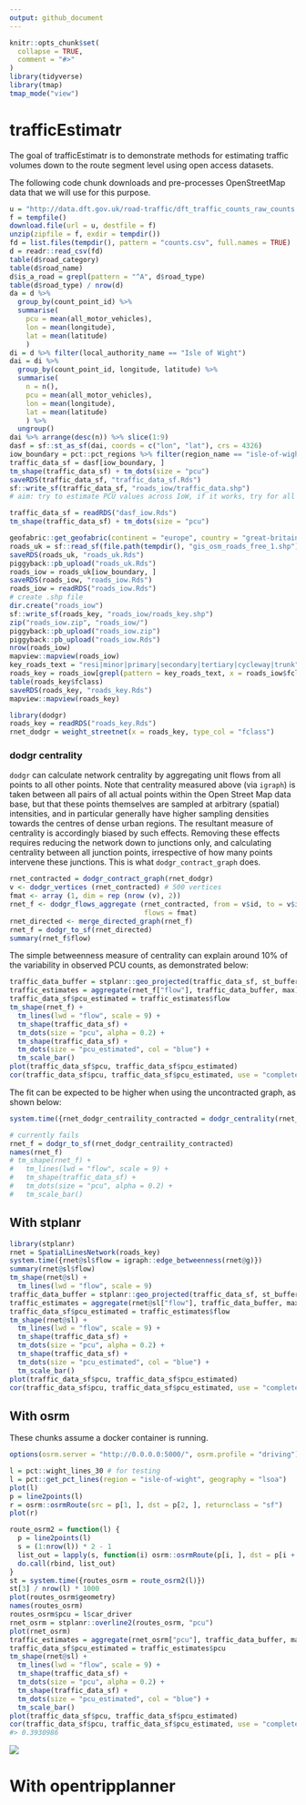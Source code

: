 ```yaml
---
output: github_document
---
```


<!-- README.md is generated from README.Rmd. Please edit that file -->

```r
knitr::opts_chunk$set(
  collapse = TRUE,
  comment = "#>"
)
library(tidyverse)
library(tmap)
tmap_mode("view")
```

# trafficEstimatr

<!-- badges: start -->
<!-- badges: end -->

The goal of trafficEstimatr is to demonstrate methods for estimating traffic volumes down to the route segment level using open access datasets.

The following code chunk downloads and pre-processes OpenStreetMap data that we will use for this purpose.

```r
u = "http://data.dft.gov.uk/road-traffic/dft_traffic_counts_raw_counts.zip"
f = tempfile()
download.file(url = u, destfile = f)
unzip(zipfile = f, exdir = tempdir())
fd = list.files(tempdir(), pattern = "counts.csv", full.names = TRUE)
d = readr::read_csv(fd)
table(d$road_category)
table(d$road_name)
d$is_a_road = grepl(pattern = "^A", d$road_type)
table(d$road_type) / nrow(d)
da = d %>% 
  group_by(count_point_id) %>% 
  summarise(
    pcu = mean(all_motor_vehicles),
    lon = mean(longitude),
    lat = mean(latitude)
    )
di = d %>% filter(local_authority_name == "Isle of Wight")
dai = di %>% 
  group_by(count_point_id, longitude, latitude) %>% 
  summarise(
    n = n(),
    pcu = mean(all_motor_vehicles),
    lon = mean(longitude),
    lat = mean(latitude)
    ) %>% 
  ungroup()
dai %>% arrange(desc(n)) %>% slice(1:9)
dasf = sf::st_as_sf(dai, coords = c("lon", "lat"), crs = 4326)
iow_boundary = pct::pct_regions %>% filter(region_name == "isle-of-wight")
traffic_data_sf = dasf[iow_boundary, ]
tm_shape(traffic_data_sf) + tm_dots(size = "pcu")
saveRDS(traffic_data_sf, "traffic_data_sf.Rds")
sf::write_sf(traffic_data_sf, "roads_iow/traffic_data.shp")
# aim: try to estimate PCU values across IoW, if it works, try for all of UK (big data)
```

```r
traffic_data_sf = readRDS("dasf_iow.Rds")
tm_shape(traffic_data_sf) + tm_dots(size = "pcu")
```

```r
geofabric::get_geofabric(continent = "europe", country = "great-britain", region = "england")
roads_uk = sf::read_sf(file.path(tempdir(), "gis_osm_roads_free_1.shp"))
saveRDS(roads_uk, "roads_uk.Rds")
piggyback::pb_upload("roads_uk.Rds")
roads_iow = roads_uk[iow_boundary, ]
saveRDS(roads_iow, "roads_iow.Rds")
roads_iow = readRDS("roads_iow.Rds")
# create .shp file
dir.create("roads_iow")
sf::write_sf(roads_key, "roads_iow/roads_key.shp")
zip("roads_iow.zip", "roads_iow/")
piggyback::pb_upload("roads_iow.zip")
piggyback::pb_upload("roads_iow.Rds")
nrow(roads_iow)
mapview::mapview(roads_iow)
key_roads_text = "resi|minor|primary|secondary|tertiary|cycleway|trunk"
roads_key = roads_iow[grepl(pattern = key_roads_text, x = roads_iow$fclass), ]
table(roads_key$fclass)
saveRDS(roads_key, "roads_key.Rds")
mapview::mapview(roads_key)
```


```r
library(dodgr)
roads_key = readRDS("roads_key.Rds")
rnet_dodgr = weight_streetnet(x = roads_key, type_col = "fclass")
```

### dodgr centrality

`dodgr` can calculate network centrality by aggregating unit flows from all
points to all other points. Note that centrality measured above (via `igraph`)
is taken between all pairs of all actual points within the Open Street Map data
base, but that these points themselves are sampled at arbitrary (spatial)
intensities, and in particular generally have higher sampling densities towards
the centres of dense urban regions. The resultant measure of centrality is
accordingly biased by such effects. Removing these effects requires reducing
the network down to junctions only, and calculating centrality between all
junction points, irrespective of how many points intervene these junctions.
This is what `dodgr_contract_graph` does.

```r
rnet_contracted = dodgr_contract_graph(rnet_dodgr)
v <- dodgr_vertices (rnet_contracted) # 500 vertices
fmat <- array (1, dim = rep (nrow (v), 2))
rnet_f <- dodgr_flows_aggregate (rnet_contracted, from = v$id, to = v$id,
                                 flows = fmat)
rnet_directed <- merge_directed_graph(rnet_f)
rnet_f = dodgr_to_sf(rnet_directed)
summary(rnet_f$flow)
```

The simple betweenness measure of centrality can explain around 10% of the variability in observed PCU counts, as demonstrated below:

```r
traffic_data_buffer = stplanr::geo_projected(traffic_data_sf, st_buffer, dist = 200)
traffic_estimates = aggregate(rnet_f["flow"], traffic_data_buffer, max) 
traffic_data_sf$pcu_estimated = traffic_estimates$flow
tm_shape(rnet_f) +
  tm_lines(lwd = "flow", scale = 9) +
  tm_shape(traffic_data_sf) +
  tm_dots(size = "pcu", alpha = 0.2) +
  tm_shape(traffic_data_sf) +
  tm_dots(size = "pcu_estimated", col = "blue") +
  tm_scale_bar()
plot(traffic_data_sf$pcu, traffic_data_sf$pcu_estimated)
cor(traffic_data_sf$pcu, traffic_data_sf$pcu_estimated, use = "complete.obs")^2
```

The fit can be expected to be higher when using the uncontracted graph, as shown below:

```r
system.time({rnet_dodgr_centraility_contracted = dodgr_centrality(rnet_dodgr, contract = FALSE)})
```

```r
# currently fails
rnet_f = dodgr_to_sf(rnet_dodgr_centraility_contracted)
names(rnet_f)
# tm_shape(rnet_f) +
#   tm_lines(lwd = "flow", scale = 9) +
#   tm_shape(traffic_data_sf) +
#   tm_dots(size = "pcu", alpha = 0.2) +
#   tm_scale_bar()

```

## With stplanr

```r
library(stplanr)
rnet = SpatialLinesNetwork(roads_key)
system.time({rnet@sl$flow = igraph::edge_betweenness(rnet@g)})
summary(rnet@sl$flow)
tm_shape(rnet@sl) +
  tm_lines(lwd = "flow", scale = 9)
traffic_data_buffer = stplanr::geo_projected(traffic_data_sf, st_buffer, dist = 100)
traffic_estimates = aggregate(rnet@sl["flow"], traffic_data_buffer, max) 
traffic_data_sf$pcu_estimated = traffic_estimates$flow
tm_shape(rnet@sl) +
  tm_lines(lwd = "flow", scale = 9) +
  tm_shape(traffic_data_sf) +
  tm_dots(size = "pcu", alpha = 0.2) +
  tm_shape(traffic_data_sf) +
  tm_dots(size = "pcu_estimated", col = "blue") +
  tm_scale_bar()
plot(traffic_data_sf$pcu, traffic_data_sf$pcu_estimated)
cor(traffic_data_sf$pcu, traffic_data_sf$pcu_estimated, use = "complete.obs")^2
```

## With osrm

These chunks assume a docker container is running.

```r
options(osrm.server = "http://0.0.0.0:5000/", osrm.profile = "driving")

l = pct::wight_lines_30 # for testing
l = pct::get_pct_lines(region = "isle-of-wight", geography = "lsoa")
plot(l)
p = line2points(l)
r = osrm::osrmRoute(src = p[1, ], dst = p[2, ], returnclass = "sf")
plot(r)
```

```r
route_osrm2 = function(l) {
  p = line2points(l)
  s = (1:nrow(l)) * 2 - 1
  list_out = lapply(s, function(i) osrm::osrmRoute(p[i, ], dst = p[i + 1, ], returnclass = "sf"))
  do.call(rbind, list_out)
}
st = system.time({routes_osrm = route_osrm2(l)})
st[3] / nrow(l) * 1000
plot(routes_osrm$geometry)
names(routes_osrm)
routes_osrm$pcu = l$car_driver
rnet_osrm = stplanr::overline2(routes_osrm, "pcu")
plot(rnet_osrm)
traffic_estimates = aggregate(rnet_osrm["pcu"], traffic_data_buffer, max) 
traffic_data_sf$pcu_estimated = traffic_estimates$pcu
tm_shape(rnet@sl) +
  tm_lines(lwd = "flow", scale = 9) +
  tm_shape(traffic_data_sf) +
  tm_dots(size = "pcu", alpha = 0.2) +
  tm_shape(traffic_data_sf) +
  tm_dots(size = "pcu_estimated", col = "blue") +
  tm_scale_bar()
plot(traffic_data_sf$pcu, traffic_data_sf$pcu_estimated)
cor(traffic_data_sf$pcu, traffic_data_sf$pcu_estimated, use = "complete.obs")^2
#> 0.3930986
```

![](osrm-rnet.png)

# With opentripplanner


